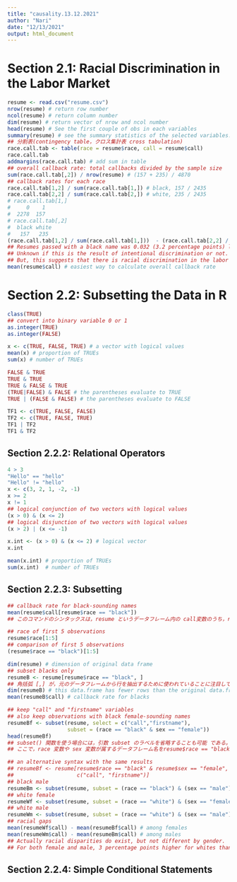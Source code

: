 ```yaml
---
title: "causality.13.12.2021"
author: "Nari"
date: "12/13/2021"
output: html_document
---
```


# Section 2.1: Racial Discrimination in the Labor Market
```r
resume <- read.csv("resume.csv")
nrow(resume) # return row number
ncol(resume) # return column number
dim(resume) # return vector of nrow and ncol number
head(resume) # See the first couple of obs in each variables
summary(resume) # see the summary statistics of the selected variables.
## 分割表(contingency table，クロス集計表 cross tabulation)
race.call.tab <- table(race = resume$race, call = resume$call)
race.call.tab
addmargins(race.call.tab) # add sum in table
## overall callback rate: total callbacks divided by the sample size
sum(race.call.tab[,2]) / nrow(resume) # (157 + 235) / 4870
## callback rates for each race
race.call.tab[1,2] / sum(race.call.tab[1,]) # black, 157 / 2435
race.call.tab[2,2] / sum(race.call.tab[2,]) # white, 235 / 2435
# race.call.tab[1,]  
#     0    1 
#  2278  157 
# race.call.tab[,2]
#  black white 
#   157   235 
(race.call.tab[1,2] / sum(race.call.tab[1,]))  - (race.call.tab[2,2] / sum(race.call.tab[2,]) )
## Resumes passed with a black name was 0.032 (3.2 percentage points) lower than for resumes passed with a white name.
## Unknown if this is the result of intentional discrimination or not.
## But, this suggests that there is racial discrimination in the labor market.
mean(resume$call) # easiest way to calculate overall callback rate
```

# Section 2.2: Subsetting the Data in R
```r
class(TRUE)
## convert into binary variable 0 or 1
as.integer(TRUE)
as.integer(FALSE)

x <- c(TRUE, FALSE, TRUE) # a vector with logical values
mean(x) # proportion of TRUEs
sum(x) # number of TRUEs

FALSE & TRUE
TRUE & TRUE
TRUE & FALSE & TRUE
(TRUE|FALSE) & FALSE # the parentheses evaluate to TRUE
TRUE | (FALSE & FALSE) # the parentheses evaluate to FALSE

TF1 <- c(TRUE, FALSE, FALSE)
TF2 <- c(TRUE, FALSE, TRUE)
TF1 | TF2
TF1 & TF2
```
## Section 2.2.2: Relational Operators
```r
4 > 3
"Hello" == "hello"
"Hello" != "hello"
x <- c(3, 2, 1, -2, -1)
x >= 2
x != 1
## logical conjunction of two vectors with logical values
(x > 0) & (x <= 2)
## logical disjunction of two vectors with logical values
(x > 2) | (x <= -1)

x.int <- (x > 0) & (x <= 2) # logical vector
x.int

mean(x.int) # proportion of TRUEs
sum(x.int)  # number of TRUEs
```
## Section 2.2.3: Subsetting
```r
## callback rate for black-sounding names
mean(resume$call[resume$race == "black"])
## このコマンドのシンタックスは，resume というデータフレーム内の call変数のうち，race 変数が black に等しい観察を抽出している。

## race of first 5 observations
resume$race[1:5]
## comparison of first 5 observations
(resume$race == "black")[1:5]

dim(resume) # dimension of original data frame
## subset blacks only
resumeB <- resume[resume$race == "black", ]
## 角括弧 [,] が，元のデータフレームから行を抽出するために使われていることに注目してほしい。ベクトルから要素抽出する場合と異なり，行と列の抽出を区切るためにコンマを使用している。このコンマは重要で，これがないとエラーになる。
dim(resumeB) # this data.frame has fewer rows than the original data.frame
mean(resumeB$call) # callback rate for blacks

## keep "call" and "firstname" variables 
## also keep observations with black female-sounding names
resumeBf <- subset(resume, select = c("call","firstname"),
                   subset = (race == "black" & sex == "female"))
head(resumeBf)
## subset() 関数を使う場合には，引数 subset のラベルを省略することも可能 である。例えば，subset(resume, subset = (race == "black" & sex == "female")) は， subset(resume, race == "black" & sex == "female") と短縮できる。
## ここで，race 変数や sex 変数が属するデータフレーム名をresume$race == "black"と指定する必要はない

## an alternative syntax with the same results
## resumeBf <- resume[resume$race == "black" & resume$sex == "female",
##                    c("call", "firstname")]
## black male
resumeBm <- subset(resume, subset = (race == "black") & (sex == "male"))
## white female
resumeWf <- subset(resume, subset = (race == "white") & (sex == "female"))
## white male
resumeWm <- subset(resume, subset = (race == "white") & (sex == "male"))
## racial gaps
mean(resumeWf$call) - mean(resumeBf$call) # among females
mean(resumeWm$call) - mean(resumeBm$call) # among males
## Actually racial disparities do exist, but not different by gender. 
## For both female and male, 3 percentage points higher for whites than for blacks.
```
## Section 2.2.4: Simple Conditional Statements
```r







```

